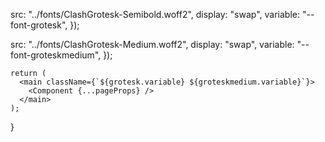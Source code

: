 

  src: "../fonts/ClashGrotesk-Semibold.woff2",
  display: "swap",
  variable: "--font-grotesk",
});

  src: "../fonts/ClashGrotesk-Medium.woff2",
  display: "swap",
  variable: "--font-groteskmedium",
});


    return (
      <main className={`${grotesk.variable} ${groteskmedium.variable}`}>
        <Component {...pageProps} />
      </main>
    );

}

